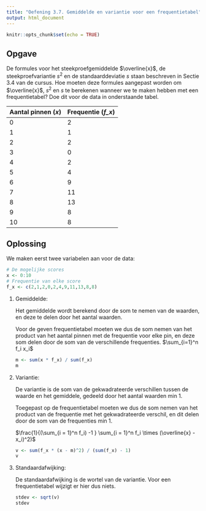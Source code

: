 ```yaml
---
title: "Oefening 3.7. Gemiddelde en variantie voor een frequentietabel"
output: html_document
---
```


```r
knitr::opts_chunk$set(echo = TRUE)
```

## Opgave

De formules voor het steekproefgemiddelde $\overline{x}$, de steekproefvariantie $s^2$ en de standaarddeviatie $s$ staan beschreven in Sectie 3.4 van de cursus.
Hoe moeten deze formules aangepast worden om $\overline{x}$, $s^2$ en $s$ te berekenen wanneer we te maken hebben met een frequentietabel? 
Doe dit voor de data in onderstaande tabel. 

| Aantal pinnen (*x*) | Frequentie (*f_x*) |
| :---                | :---               |
|			0               | 2                  |
|			1               | 1                  |
|			2               | 2                  |
|			3               | 0                  |
|			4               | 2                  |
|			5               | 4                  |
|			6               | 9                  |
|			7               | 11                 |
|			8               | 13                 |
|			9               | 8                  |
|			10              | 8                  |

## Oplossing


We maken eerst twee variabelen aan voor de data:

```r
# De mogelijke scores
x <- 0:10
# Frequentie van elke score
f_x <- c(2,1,2,0,2,4,9,11,13,8,8)
```

1. Gemiddelde:
    
    Het gemiddelde wordt berekend door de som te nemen van de waarden, en deze te delen door het aantal waarden. 

    Voor de geven frequentietabel moeten we dus de som nemen van het product van het aantal pinnen met de frequentie voor elke pin, en deze som delen door de som van de verschillende frequenties.
    $\sum_{i=1}^n f_i x_i$ 
    
    ```r
    m <- sum(x * f_x) / sum(f_x)
    m
    ```
    
2. Variantie:

    De variantie is de som van de gekwadrateerde verschillen tussen de waarde en het gemiddele, gedeeld door het aantal waarden min 1.

    Toegepast op de frequentietabel moeten we dus de som nemen van het product van de frequentie met het gekwadrateerde verschil, en dit delen door de som van de frequenties min 1.
    
    $\frac{1}{(\sum_{i = 1}^n f_i) -1 } \sum_{i = 1}^n f_i \times (\overline{x} - x_i)^2)$
    
    ```r
    v <- sum(f_x * (x - m)^2) / (sum(f_x) - 1)
    v
    ```

3. Standaardafwijking:

    De standaardafwijking is de wortel van de variantie. Voor een frequentietabel wijzigt er hier dus niets.

    ```r
    stdev <- sqrt(v)
    stdev
    ```
    
    
